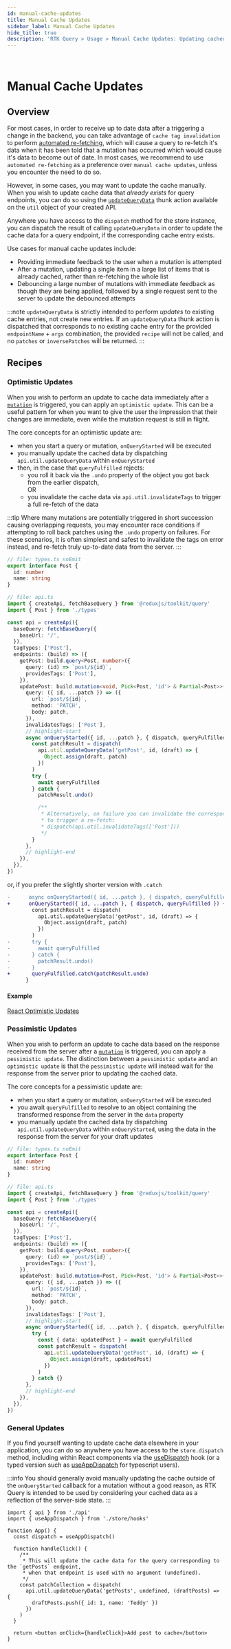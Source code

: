 ```yaml
---
id: manual-cache-updates
title: Manual Cache Updates
sidebar_label: Manual Cache Updates
hide_title: true
description: 'RTK Query > Usage > Manual Cache Updates: Updating cached data manually'
---
```


&nbsp;

# Manual Cache Updates

## Overview

For most cases, in order to receive up to date data after a triggering a change in the backend,
you can take advantage of `cache tag invalidation` to perform
[automated re-fetching](./automated-refetching), which will cause a query to re-fetch it's data
when it has been told that a mutation has occurred which would cause it's data to become out of date.
In most cases, we recommend to use `automated re-fetching` as a preference over `manual cache updates`,
unless you encounter the need to do so.

However, in some cases, you may want to update the cache manually. When you wish to update cache
data that _already exists_ for query endpoints, you can do so using the
[`updateQueryData`](../api/created-api/cache-management-utils.mdx#updatequerydata) thunk action
available on the `util` object of your created API.

Anywhere you have access to the `dispatch` method for the store instance, you can dispatch the
result of calling `updateQueryData` in order to update the cache data for a query endpoint,
if the corresponding cache entry exists.

Use cases for manual cache updates include:

- Providing immediate feedback to the user when a mutation is attempted
- After a mutation, updating a single item in a large list of items that is already cached,
  rather than re-fetching the whole list
- Debouncing a large number of mutations with immediate feedback as though they are being
  applied, followed by a single request sent to the server to update the debounced attempts

:::note
`updateQueryData` is strictly intended to perform _updates_ to existing cache entries,
not create new entries. If an `updateQueryData` thunk action is dispatched that corresponds to
no existing cache entry for the provided `endpointName` + `args` combination, the provided `recipe`
will not be called, and no `patches` or `inversePatches` will be returned.
:::

## Recipes

### Optimistic Updates

When you wish to perform an update to cache data immediately after a [`mutation`](./mutations) is
triggered, you can apply an `optimistic update`. This can be a useful pattern for when you want to
give the user the impression that their changes are immediate, even while the mutation request is
still in flight.

The core concepts for an optimistic update are:

- when you start a query or mutation, `onQueryStarted` will be executed
- you manually update the cached data by dispatching `api.util.updateQueryData` within `onQueryStarted`
- then, in the case that `queryFulfilled` rejects:
  - you roll it back via the `.undo` property of the object you got back from the earlier dispatch,  
    OR
  - you invalidate the cache data via `api.util.invalidateTags` to trigger a full re-fetch of the data

:::tip
Where many mutations are potentially triggered in short succession causing overlapping requests,
you may encounter race conditions if attempting to roll back patches using the `.undo` property
on failures. For these scenarios, it is often simplest and safest to invalidate the tags on error
instead, and re-fetch truly up-to-date data from the server.
:::

```ts title="Optimistic update mutation example (async await)"
// file: types.ts noEmit
export interface Post {
  id: number
  name: string
}

// file: api.ts
import { createApi, fetchBaseQuery } from '@reduxjs/toolkit/query'
import { Post } from './types'

const api = createApi({
  baseQuery: fetchBaseQuery({
    baseUrl: '/',
  }),
  tagTypes: ['Post'],
  endpoints: (build) => ({
    getPost: build.query<Post, number>({
      query: (id) => `post/${id}`,
      providesTags: ['Post'],
    }),
    updatePost: build.mutation<void, Pick<Post, 'id'> & Partial<Post>>({
      query: ({ id, ...patch }) => ({
        url: `post/${id}`,
        method: 'PATCH',
        body: patch,
      }),
      invalidatesTags: ['Post'],
      // highlight-start
      async onQueryStarted({ id, ...patch }, { dispatch, queryFulfilled }) {
        const patchResult = dispatch(
          api.util.updateQueryData('getPost', id, (draft) => {
            Object.assign(draft, patch)
          })
        )
        try {
          await queryFulfilled
        } catch {
          patchResult.undo()

          /**
           * Alternatively, on failure you can invalidate the corresponding cache tags
           * to trigger a re-fetch:
           * dispatch(api.util.invalidateTags(['Post']))
           */
        }
      },
      // highlight-end
    }),
  }),
})
```

or, if you prefer the slightly shorter version with `.catch`

```diff
-      async onQueryStarted({ id, ...patch }, { dispatch, queryFulfilled }) {
+      onQueryStarted({ id, ...patch }, { dispatch, queryFulfilled }) {
        const patchResult = dispatch(
          api.util.updateQueryData('getPost', id, (draft) => {
            Object.assign(draft, patch)
          })
        )
-       try {
-         await queryFulfilled
-       } catch {
-         patchResult.undo()
-       }
+       queryFulfilled.catch(patchResult.undo)
      }
```

#### Example

[React Optimistic Updates](./examples#react-optimistic-updates)

### Pessimistic Updates

When you wish to perform an update to cache data based on the response received from the server
after a [`mutation`](./mutations) is triggered, you can apply a `pessimistic update`.
The distinction between a `pessimistic update` and an `optimistic update` is that the
`pessimistic update` will instead wait for the response from the server prior to updating
the cached data.

The core concepts for a pessimistic update are:

- when you start a query or mutation, `onQueryStarted` will be executed
- you await `queryFulfilled` to resolve to an object containing the transformed response from the
  server in the `data` property
- you manually update the cached data by dispatching `api.util.updateQueryData` within
  `onQueryStarted`, using the data in the response from the server for your draft updates

```ts title="Pessimistic update mutation example (async await)"
// file: types.ts noEmit
export interface Post {
  id: number
  name: string
}

// file: api.ts
import { createApi, fetchBaseQuery } from '@reduxjs/toolkit/query'
import { Post } from './types'

const api = createApi({
  baseQuery: fetchBaseQuery({
    baseUrl: '/',
  }),
  tagTypes: ['Post'],
  endpoints: (build) => ({
    getPost: build.query<Post, number>({
      query: (id) => `post/${id}`,
      providesTags: ['Post'],
    }),
    updatePost: build.mutation<Post, Pick<Post, 'id'> & Partial<Post>>({
      query: ({ id, ...patch }) => ({
        url: `post/${id}`,
        method: 'PATCH',
        body: patch,
      }),
      invalidatesTags: ['Post'],
      // highlight-start
      async onQueryStarted({ id, ...patch }, { dispatch, queryFulfilled }) {
        try {
          const { data: updatedPost } = await queryFulfilled
          const patchResult = dispatch(
            api.util.updateQueryData('getPost', id, (draft) => {
              Object.assign(draft, updatedPost)
            })
          )
        } catch {}
      },
      // highlight-end
    }),
  }),
})
```

### General Updates

If you find yourself wanting to update cache data elsewhere in your application, you can do so
anywhere you have access to the `store.dispatch` method, including within React components via
the [useDispatch](https://react-redux.js.org/api/hooks#usedispatch) hook (or a typed version such
as [useAppDispatch](https://react-redux.js.org/using-react-redux/usage-with-typescript#define-typed-hooks)
for typescript users).

:::info
You should generally avoid manually updating the cache outside of the `onQueryStarted`
callback for a mutation without a good reason, as RTK Query is intended to be used by considering
your cached data as a reflection of the server-side state.
:::

```tsx title="General manual cache update example"
import { api } from './api'
import { useAppDispatch } from './store/hooks'

function App() {
  const dispatch = useAppDispatch()

  function handleClick() {
    /**
     * This will update the cache data for the query corresponding to the `getPosts` endpoint,
     * when that endpoint is used with no argument (undefined).
     */
    const patchCollection = dispatch(
      api.util.updateQueryData('getPosts', undefined, (draftPosts) => {
        draftPosts.push({ id: 1, name: 'Teddy' })
      })
    )
  }

  return <button onClick={handleClick}>Add post to cache</button>
}
```
